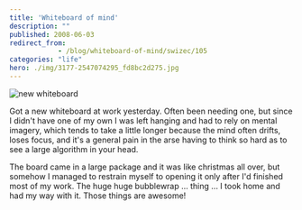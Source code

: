 ```yaml
---
title: 'Whiteboard of mind'
description: ""
published: 2008-06-03
redirect_from: 
            - /blog/whiteboard-of-mind/swizec/105
categories: "life"
hero: ./img/3177-2547074295_fd8bc2d275.jpg
---
```

![new whiteboard](./img/3177-2547074295_fd8bc2d275.jpg "whiteboard")

Got a new whiteboard at work yesterday. Often been needing one, but since I didn&#x27;t have one of my own I was left hanging and had to rely on mental imagery, which tends to take a little longer because the mind often drifts, loses focus, and it&#x27;s a general pain in the arse having to think so hard as to see a large algorithm in your head.

The board came in a large package and it was like christmas all over, but somehow I managed to restrain myself to opening it only after I&#x27;d finished most of my work. The huge huge bubblewrap ... thing ... I took home and had my way with it. Those things are awesome!